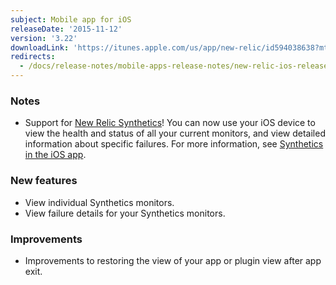 ```yaml
---
subject: Mobile app for iOS
releaseDate: '2015-11-12'
version: '3.22'
downloadLink: 'https://itunes.apple.com/us/app/new-relic/id594038638?mt=8'
redirects:
  - /docs/release-notes/mobile-apps-release-notes/new-relic-ios-release-notes/new-relic-ios
---
```


### Notes

* Support for [New Relic Synthetics](/docs/synthetics/new-relic-synthetics/getting-started/new-relic-synthetics)! You can now use your iOS device to view the health and status of all your current monitors, and view detailed information about specific failures. For more information, see [Synthetics in the iOS app](/docs/mobile-apps/new-relic-ios-app/features/ios-app-features#synthetics).

### New features

* View individual Synthetics monitors.
* View failure details for your Synthetics monitors.

### Improvements

* Improvements to restoring the view of your app or plugin view after app exit.
